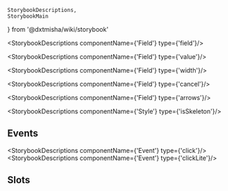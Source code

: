     StorybookDescriptions,
    StorybookMain
} from '@dxtmisha/wiki/storybook'


[//]: # (:documentation-import [!] System label / Системная метка)
[//]: # (:documentation-import [!] System label / Системная метка)

<Meta of={Field}/>
<StorybookMain
    name={FieldWikiStorybook.getName()}
    description={FieldWikiStorybook.getDescription()}
    story={Field.Field}
/>

[//]: # (:documentation-body [!] System label / Системная метка)

<StorybookDescriptions componentName={'Field'} type={'field'}/>

<StorybookDescriptions componentName={'Field'} type={'value'}/>
<Canvas of={Field.FieldValue}/>

<StorybookDescriptions componentName={'Field'} type={'width'}/>
<Canvas of={Field.FieldWidth}/>

<StorybookDescriptions componentName={'Field'} type={'cancel'}/>
<Canvas of={Field.FieldCancel}/>

<StorybookDescriptions componentName={'Field'} type={'arrows'}/>
<Canvas of={Field.FieldNavigation}/>

<StorybookDescriptions componentName={'Style'} type={'isSkeleton'}/>
<Canvas of={Field.FieldSkeleton}/>

[//]: # (:documentation-body [!] System label / Системная метка)

[//]: # (:documentation-events [!] System label / Системная метка)
## Events

<StorybookDescriptions componentName={'Event'} type={'click'}/>
<StorybookDescriptions componentName={'Event'} type={'clickLite'}/>

[//]: # (:documentation-events [!] System label / Системная метка)

[//]: # (:documentation-expose [!] System label / Системная метка)
[//]: # (:documentation-expose [!] System label / Системная метка)

[//]: # (:documentation-slots [!] System label / Системная метка)
## Slots

<Canvas of={Field.FieldSlots}/>
<StorybookDescriptions componentName={'Slot'} type={'default'} />
<StorybookDescriptions componentName={'Field'} type={'slot.leading'} />
<StorybookDescriptions componentName={'Field'} type={'slot.trailing'} />
<StorybookDescriptions componentName={'Slot'} type={'label'} />
<StorybookDescriptions componentName={'Slot'} type={'prefix'} />
<StorybookDescriptions componentName={'Slot'} type={'suffix'} />
<StorybookDescriptions componentName={'Slot'} type={'caption'} />

[//]: # (:documentation-slots [!] System label / Системная метка)
